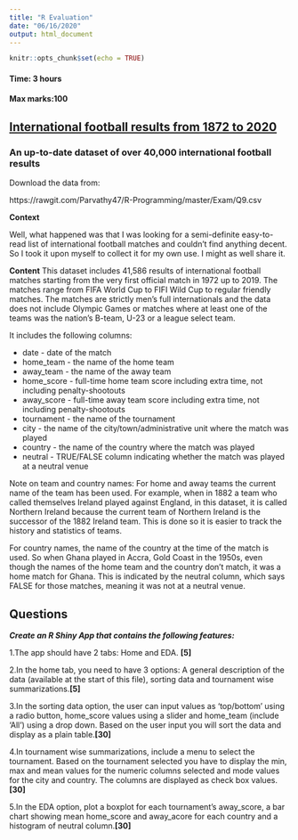 ```yaml
---
title: "R Evaluation"
date: "06/16/2020"
output: html_document
---
```


```r
knitr::opts_chunk$set(echo = TRUE)
```

#### Time: 3 hours
#### Max marks:100

## [International football results from 1872 to 2020](https://www.kaggle.com/martj42/international-football-results-from-1872-to-2017)
### An up-to-date dataset of over 40,000 international football results

Download the data from:

https://rawgit.com/Parvathy47/R-Programming/master/Exam/Q9.csv

**Context**

Well, what happened was that I was looking for a semi-definite easy-to-read list of international football matches and couldn't find anything decent. So I took it upon myself to collect it for my own use. I might as well share it.

**Content**
This dataset includes 41,586 results of international football matches starting from the very first official match in 1972 up to 2019. The matches range from FIFA World Cup to FIFI Wild Cup to regular friendly matches. The matches are strictly men's full internationals and the data does not include Olympic Games or matches where at least one of the teams was the nation's B-team, U-23 or a league select team.

It includes the following columns:

* date - date of the match
* home_team - the name of the home team
* away_team - the name of the away team
* home_score - full-time home team score including extra time, not including penalty-shootouts
* away_score - full-time away team score including extra time, not including penalty-shootouts
* tournament - the name of the tournament
* city - the name of the city/town/administrative unit where the match was played
* country - the name of the country where the match was played
* neutral - TRUE/FALSE column indicating whether the match was played at a neutral venue

Note on team and country names:
For home and away teams the current name of the team has been used. For example, when in 1882 a team who called themselves Ireland played against England, in this dataset, it is called Northern Ireland because the current team of Northern Ireland is the successor of the 1882 Ireland team. This is done so it is easier to track the history and statistics of teams.

For country names, the name of the country at the time of the match is used. So when Ghana played in Accra, Gold Coast in the 1950s, even though the names of the home team and the country don't match, it was a home match for Ghana. This is indicated by the neutral column, which says FALSE for those matches, meaning it was not at a neutral venue.

## Questions
***Create an R Shiny App that contains the following features:***

1.The app should have 2 tabs: Home and EDA. **[5]**

2.In the home tab, you need to have 3 options: A general description of the data (available at the start of this file), sorting data and  tournament wise summarizations.**[5]**

3.In the sorting data option, the user can input values as 'top/bottom' using a radio button, home_score values using a slider and home_team (include 'All') using a drop down. Based on the user input you will sort the data and display as a plain table.**[30]**

4.In tournament wise summarizations, include a menu to select the tournament. Based on the tournament selected you have to display the min, max and mean values for the numeric columns selected and mode values for the city and country. The columns are displayed as check box values.**[30]**

5.In the EDA option, plot a boxplot for each tournament's away_score, a bar chart showing mean   home_score and away_acore for each country and a histogram of neutral column.**[30]**
